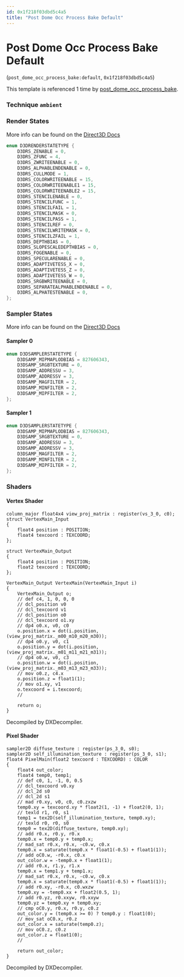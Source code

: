 ```yaml
---
id: 0x1f218f03dbd5c4a5
title: "Post Dome Occ Process Bake Default"
---
```


# Post Dome Occ Process Bake Default
(`post_dome_occ_process_bake:default`, `0x1f218f03dbd5c4a5`)

This template is referenced 1 time by [post_dome_occ_process_bake](/docs/Generated/Render%20Templates/post.render_template_database#post-dome-occ-process-bake).


### Technique `ambient`
### Render States
More info can be found on the [Direct3D Docs](https://learn.microsoft.com/en-us/windows/win32/direct3d9/d3drenderstatetype)
```cpp
enum D3DRENDERSTATETYPE {
	D3DRS_ZENABLE = 0,
	D3DRS_ZFUNC = 4,
	D3DRS_ZWRITEENABLE = 0,
	D3DRS_ALPHABLENDENABLE = 0,
	D3DRS_CULLMODE = 1,
	D3DRS_COLORWRITEENABLE = 15,
	D3DRS_COLORWRITEENABLE1 = 15,
	D3DRS_COLORWRITEENABLE2 = 15,
	D3DRS_STENCILENABLE = 0,
	D3DRS_STENCILFUNC = 1,
	D3DRS_STENCILFAIL = 1,
	D3DRS_STENCILMASK = 0,
	D3DRS_STENCILPASS = 1,
	D3DRS_STENCILREF = 0,
	D3DRS_STENCILWRITEMASK = 0,
	D3DRS_STENCILZFAIL = 1,
	D3DRS_DEPTHBIAS = 0,
	D3DRS_SLOPESCALEDEPTHBIAS = 0,
	D3DRS_FOGENABLE = 0,
	D3DRS_SPECULARENABLE = 0,
	D3DRS_ADAPTIVETESS_X = 0,
	D3DRS_ADAPTIVETESS_Z = 0,
	D3DRS_ADAPTIVETESS_W = 0,
	D3DRS_SRGBWRITEENABLE = 0,
	D3DRS_SEPARATEALPHABLENDENABLE = 0,
	D3DRS_ALPHATESTENABLE = 0,
};
```
### Sampler States
More info can be found on the [Direct3D Docs](https://learn.microsoft.com/en-us/windows/win32/direct3d9/d3dsamplerstatetype)
#### Sampler 0
```cpp
enum D3DSAMPLERSTATETYPE {
	D3DSAMP_MIPMAPLODBIAS = 827606343,
	D3DSAMP_SRGBTEXTURE = 0,
	D3DSAMP_ADDRESSU = 3,
	D3DSAMP_ADDRESSV = 3,
	D3DSAMP_MAGFILTER = 2,
	D3DSAMP_MINFILTER = 2,
	D3DSAMP_MIPFILTER = 2,
};
```
#### Sampler 1
```cpp
enum D3DSAMPLERSTATETYPE {
	D3DSAMP_MIPMAPLODBIAS = 827606343,
	D3DSAMP_SRGBTEXTURE = 0,
	D3DSAMP_ADDRESSU = 3,
	D3DSAMP_ADDRESSV = 3,
	D3DSAMP_MAGFILTER = 2,
	D3DSAMP_MINFILTER = 2,
	D3DSAMP_MIPFILTER = 2,
};
```
### Shaders
#### Vertex Shader
```hlsl
column_major float4x4 view_proj_matrix : register(vs_3_0, c0);
struct VertexMain_Input
{
    float4 position : POSITION;
    float4 texcoord : TEXCOORD;
};

struct VertexMain_Output
{
    float4 position : POSITION;
    float2 texcoord : TEXCOORD;
};

VertexMain_Output VertexMain(VertexMain_Input i)
{
    VertexMain_Output o;
    // def c4, 1, 0, 0, 0
    // dcl_position v0
    // dcl_texcoord v1
    // dcl_position o0
    // dcl_texcoord o1.xy
    // dp4 o0.x, v0, c0
    o.position.x = dot(i.position, (view_proj_matrix._m00_m10_m20_m30));
    // dp4 o0.y, v0, c1
    o.position.y = dot(i.position, (view_proj_matrix._m01_m11_m21_m31));
    // dp4 o0.w, v0, c3
    o.position.w = dot(i.position, (view_proj_matrix._m03_m13_m23_m33));
    // mov o0.z, c4.x
    o.position.z = float1(1);
    // mov o1.xy, v1
    o.texcoord = i.texcoord;
    // 

    return o;
}
```
Decompiled by DXDecompiler.
#### Pixel Shader
```hlsl
sampler2D diffuse_texture : register(ps_3_0, s0);
sampler2D self_illumination_texture : register(ps_3_0, s1);
float4 PixelMain(float2 texcoord : TEXCOORD) : COLOR
{
    float4 out_color;
    float4 temp0, temp1;
    // def c0, 1, -1, 0, 0.5
    // dcl_texcoord v0.xy
    // dcl_2d s0
    // dcl_2d s1
    // mad r0.xy, v0, c0, c0.zxzw
    temp0.xy = texcoord.xy * float2(1, -1) + float2(0, 1);
    // texld r1, r0, s1
    temp1 = tex2D(self_illumination_texture, temp0.xy);
    // texld r0, r0, s0
    temp0 = tex2D(diffuse_texture, temp0.xy);
    // add r0.x, r0.y, r0.x
    temp0.x = temp0.y + temp0.x;
    // mad_sat r0.x, r0.x, -c0.w, c0.x
    temp0.x = saturate(temp0.x * float1(-0.5) + float1(1));
    // add oC0.w, -r0.x, c0.x
    out_color.w = -temp0.x + float1(1);
    // add r0.x, r1.y, r1.x
    temp0.x = temp1.y + temp1.x;
    // mad_sat r0.x, r0.x, -c0.w, c0.x
    temp0.x = saturate(temp0.x * float1(-0.5) + float1(1));
    // add r0.xy, -r0.x, c0.wxzw
    temp0.xy = -temp0.xx + float2(0.5, 1);
    // add r0.yz, r0.xxyw, r0.xxyw
    temp0.yz = temp0.xy + temp0.xy;
    // cmp oC0.y, r0.x, r0.y, c0.z
    out_color.y = (temp0.x >= 0) ? temp0.y : float1(0);
    // mov_sat oC0.x, r0.z
    out_color.x = saturate(temp0.z);
    // mov oC0.z, c0.z
    out_color.z = float1(0);
    // 

    return out_color;
}
```
Decompiled by DXDecompiler.
